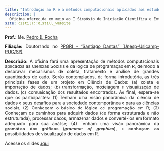 ```yaml
---
title: "Introdução ao R e a métodos computacionais aplicados aos estudos de Defesa e Segurança Internacional"
description: |
  Oficina oferecida em meio ao I Simpósio de Iniciação Científica e Extensão em Estudos de Defesa (SICEDef) entre os dias 02 e 03 de Setembro de 2020
site: distill::distill_website
---
```


<p style="text-align:justify"><b>Prof.:</b> Me. <a href="http://pedrodrocha.com/" target="_blank">Pedro D. Rocha</a> </p>


<p style="text-align:justify"><b>Filiação:</b> Doutorando no <a href="https://www.santiagodantas-ppgri.org/" target="_blank">PPGRI - "Santiago Dantas" (Unesp-Unicamp-PUC/SP)</a>
<p style="text-align:justify">
<b>Descrição:</b> A oficina fará uma apresentação de métodos computacionais aplicados às Ciências Sociais e da lógica de programação em R, de modo a desbravar mecanismos de coleta, tratamento e análise de grandes quantidades de dado. Serão contemplados, de forma introdutória, as três principais fases de um projeto em Ciência de Dados: (a) coleta e importação de dados; (b) transformação, modelagem e visualização de dados. (c) comunicação dos resultados encontrados. Ao final, espera-se que os participantes: (1) Tenham uma visão panorâmica da ciência de dados e seus desafios para a sociedade contemporânea e para as ciências sociais; (2) Conheçam o básico da lógica de programação em R; (3) Conheçam os caminhos para adquirir dados (de forma estruturada e não estruturada), processar dados, armazenar dados e convertê-los em formato adequado para sua análise; (4) Tenham uma visão panorâmica da gramática dos gráficos (<i>grammar of graphics</i>), e conheçam as possibilidades de visualização de dados em R. </p>

Acesse os slides [aqui](https://oficinar.netlify.app/)
